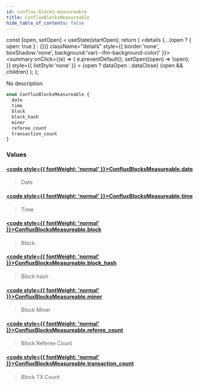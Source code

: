 ```yaml
---
id: conflux-blocks-measureable
title: ConfluxBlocksMeasureable
hide_table_of_contents: false
---
```







  const [open, setOpen] = useState(startOpen);
  return (
    <details {...(open ? { open: true } : {})} className="details" style={{ border:'none', boxShadow:'none', background:'var(--ifm-background-color)' }}>
      <summary
        onClick={(e) => {
          e.preventDefault();
          setOpen((open) => !open);
        }}
        style={{ listStyle:'none' }}
      >
      {open ? dataOpen : dataClose}
      </summary>
      {open && children}
    </details>
  );
};








No description


```graphql
enum ConfluxBlocksMeasureable {
  date
  time
  block
  block_hash
  miner
  referee_count
  transaction_count
}
```




### Values

#### [<code style={{ fontWeight: 'normal' }}>ConfluxBlocksMeasureable.<b>date</b></code>](#)  
> 
> 
> Date
> 

#### [<code style={{ fontWeight: 'normal' }}>ConfluxBlocksMeasureable.<b>time</b></code>](#)  
> 
> 
> Time
> 

#### [<code style={{ fontWeight: 'normal' }}>ConfluxBlocksMeasureable.<b>block</b></code>](#)  
> 
> 
> Block
> 

#### [<code style={{ fontWeight: 'normal' }}>ConfluxBlocksMeasureable.<b>block_hash</b></code>](#)  
> 
> 
> Block hash
> 

#### [<code style={{ fontWeight: 'normal' }}>ConfluxBlocksMeasureable.<b>miner</b></code>](#)  
> 
> 
> Block Miner
> 

#### [<code style={{ fontWeight: 'normal' }}>ConfluxBlocksMeasureable.<b>referee_count</b></code>](#)  
> 
> 
> Block Referee Count
> 

#### [<code style={{ fontWeight: 'normal' }}>ConfluxBlocksMeasureable.<b>transaction_count</b></code>](#)  
> 
> 
> Block TX Count
> 



